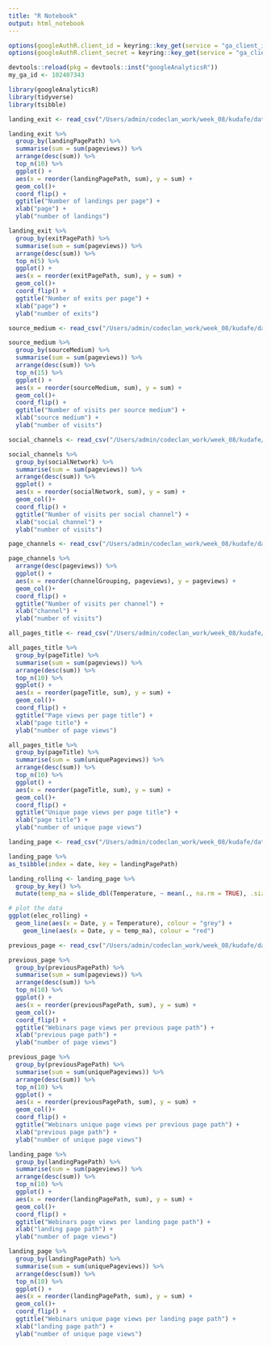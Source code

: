 ```yaml
---
title: "R Notebook"
output: html_notebook
---
```


```r
options(googleAuthR.client_id = keyring::key_get(service = "ga_client_id", keyring = "googleanalytics"))
options(googleAuthR.client_secret = keyring::key_get(service = "ga_client_secret", keyring = "googleanalytics"))

devtools::reload(pkg = devtools::inst("googleAnalyticsR"))
my_ga_id <- 102407343
```


```r
library(googleAnalyticsR)
library(tidyverse)
library(tsibble)
```
```r
landing_exit <- read_csv("/Users/admin/codeclan_work/week_08/kudafe/data/pulled_data/landing_exit_page.csv")
```

```r
landing_exit %>% 
  group_by(landingPagePath) %>% 
  summarise(sum = sum(pageviews)) %>% 
  arrange(desc(sum)) %>% 
  top_n(10) %>% 
  ggplot() +
  aes(x = reorder(landingPagePath, sum), y = sum) +
  geom_col()+
  coord_flip() +
  ggtitle("Number of landings per page") +
  xlab("page") +
  ylab("number of landings")
```

```r
landing_exit %>% 
  group_by(exitPagePath) %>% 
  summarise(sum = sum(pageviews)) %>% 
  arrange(desc(sum)) %>% 
  top_n(5) %>% 
  ggplot() +
  aes(x = reorder(exitPagePath, sum), y = sum) +
  geom_col()+
  coord_flip() +
  ggtitle("Number of exits per page") +
  xlab("page") +
  ylab("number of exits")
```
```r
source_medium <- read_csv("/Users/admin/codeclan_work/week_08/kudafe/data/pulled_data/source_medium.csv")
```

```r
source_medium %>% 
  group_by(sourceMedium) %>% 
  summarise(sum = sum(pageviews)) %>% 
  arrange(desc(sum)) %>% 
  top_n(15) %>% 
  ggplot() +
  aes(x = reorder(sourceMedium, sum), y = sum) +
  geom_col()+
  coord_flip() +
  ggtitle("Number of visits per source medium") +
  xlab("source medium") +
  ylab("number of visits")
```

```r
social_channels <- read_csv("/Users/admin/codeclan_work/week_08/kudafe/data/pulled_data/social_chanels.csv")
```
```r
social_channels %>% 
  group_by(socialNetwork) %>% 
  summarise(sum = sum(pageviews)) %>% 
  arrange(desc(sum)) %>% 
  ggplot() +
  aes(x = reorder(socialNetwork, sum), y = sum) +
  geom_col()+
  coord_flip() +
  ggtitle("Number of visits per social channel") +
  xlab("social channel") +
  ylab("number of visits")
```

```r
page_channels <- read_csv("/Users/admin/codeclan_work/week_08/kudafe/data/pulled_data/page_chanels.csv")
```

```r
page_channels %>% 
  arrange(desc(pageviews)) %>% 
  ggplot() +
  aes(x = reorder(channelGrouping, pageviews), y = pageviews) +
  geom_col()+
  coord_flip() +
  ggtitle("Number of visits per channel") +
  xlab("channel") +
  ylab("number of visits")
```

```r
all_pages_title <- read_csv("/Users/admin/codeclan_work/week_08/kudafe/data/pulled_data/all_pages_title.csv")
```

```r
all_pages_title %>% 
  group_by(pageTitle) %>% 
  summarise(sum = sum(pageviews)) %>% 
  arrange(desc(sum)) %>% 
  top_n(10) %>% 
  ggplot() +
  aes(x = reorder(pageTitle, sum), y = sum) +
  geom_col()+
  coord_flip() +
  ggtitle("Page views per page title") +
  xlab("page title") +
  ylab("number of page views")
```
```r
all_pages_title %>% 
  group_by(pageTitle) %>% 
  summarise(sum = sum(uniquePageviews)) %>% 
  arrange(desc(sum)) %>% 
  top_n(10) %>% 
  ggplot() +
  aes(x = reorder(pageTitle, sum), y = sum) +
  geom_col()+
  coord_flip() +
  ggtitle("Unique page views per page title") +
  xlab("page title") +
  ylab("number of unique page views")
```


```r
landing_page <- read_csv("/Users/admin/codeclan_work/week_08/kudafe/data/pulled_data/landing_page.csv")
```
```r
landing_page %>% 
as_tsibble(index = date, key = landingPagePath)
```

```r
landing_rolling <- landing_page %>% 
  group_by_key() %>% 
  mutate(temp_ma = slide_dbl(Temperature, ~ mean(., na.rm = TRUE), .size = 1000))

# plot the data 
ggplot(elec_rolling) + 
  geom_line(aes(x = Date, y = Temperature), colour = "grey") + 
    geom_line(aes(x = Date, y = temp_ma), colour = "red")
```

```r
previous_page <- read_csv("/Users/admin/codeclan_work/week_08/kudafe/data/pulled_data/previouse_page.csv")
```

```r
previous_page %>% 
  group_by(previousPagePath) %>% 
  summarise(sum = sum(pageviews)) %>% 
  arrange(desc(sum)) %>% 
  top_n(10) %>% 
  ggplot() +
  aes(x = reorder(previousPagePath, sum), y = sum) +
  geom_col()+
  coord_flip() +
  ggtitle("Webinars page views per previous page path") +
  xlab("previous page path") +
  ylab("number of page views")
```

```r
previous_page %>% 
  group_by(previousPagePath) %>% 
  summarise(sum = sum(uniquePageviews)) %>% 
  arrange(desc(sum)) %>% 
  top_n(10) %>% 
  ggplot() +
  aes(x = reorder(previousPagePath, sum), y = sum) +
  geom_col()+
  coord_flip() +
  ggtitle("Webinars unique page views per previous page path") +
  xlab("previous page path") +
  ylab("number of unique page views")
```

```r
landing_page %>% 
  group_by(landingPagePath) %>% 
  summarise(sum = sum(pageviews)) %>% 
  arrange(desc(sum)) %>% 
  top_n(10) %>% 
  ggplot() +
  aes(x = reorder(landingPagePath, sum), y = sum) +
  geom_col()+
  coord_flip() +
  ggtitle("Webinars page views per landing page path") +
  xlab("landing page path") +
  ylab("number of page views")
```


```r
landing_page %>% 
  group_by(landingPagePath) %>% 
  summarise(sum = sum(uniquePageviews)) %>% 
  arrange(desc(sum)) %>% 
  top_n(10) %>% 
  ggplot() +
  aes(x = reorder(landingPagePath, sum), y = sum) +
  geom_col()+
  coord_flip() +
  ggtitle("Webinars unique page views per landing page path") +
  xlab("landing page path") +
  ylab("number of unique page views")
```









